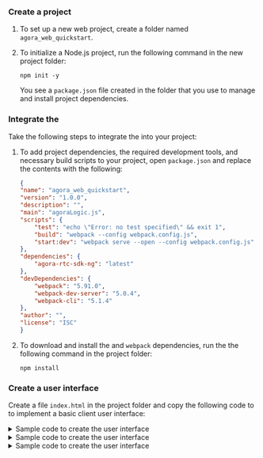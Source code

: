 
<PlatformWrapper platform = "web">

### Create a project

1. To set up a new web project, create a folder named `agora_web_quickstart`. 

1. To initialize a Node.js project, run the following command in the new project folder:

    ```shell
    npm init -y
    ```

    You see a `package.json` file created in the folder that you use to manage and install project dependencies.

### Integrate the <Vg k="COMPANY"/> <Vpd k="SDK"/>

Take the following steps to integrate the <Vg k="COMPANY" /> <Vpd k="SDK"/> into your project:

1. To add project dependencies, the required development tools, and necessary build scripts to your project, open `package.json` and replace the contents with the following:

    ```json
    {
    "name": "agora_web_quickstart",
    "version": "1.0.0",
    "description": "",
    "main": "agoraLogic.js",
    "scripts": {
        "test": "echo \"Error: no test specified\" && exit 1",
        "build": "webpack --config webpack.config.js",
        "start:dev": "webpack serve --open --config webpack.config.js"
    },
    "dependencies": {
        "agora-rtc-sdk-ng": "latest"
    },
    "devDependencies": {
        "webpack": "5.91.0",
        "webpack-dev-server": "5.0.4",
        "webpack-cli": "5.1.4"
    },
    "author": "",
    "license": "ISC"
    }
    ```

1. To download and install the <Vg k="COMPANY" /> <Vpd k="SDK" /> and `webpack` dependencies, run the the following command in the project folder:

    ```
    npm install
    ```

### Create a user interface​

Create a file `index.html` in the project folder and copy the following code to  to implement a basic client user interface:

<ProductWrapper product='interactive-live-streaming, broadcast-streaming'>
<details>
<summary>Sample code to create the user interface</summary>

<CodeBlock language="html" showLineNumbers>
{`<!DOCTYPE html>
<html lang="en">
    <head>
        <meta charset="UTF-8" />
        <title>Web SDK Video Quickstart</title>
        <!--
        This line imports the bundledAgoraLogic.js file generated by webpack, which contains the compiled JavaScript code.
        -->
        <script src="./dist/bundledAgoraLogic.js"></script>
    </head>
    <body>
        <h2 class="left-align">Web SDK Video Quickstart</h2>
        <div class="row">
            <div>
                <button type="button" id="host-join">Join as host</button>
                <button type="button" id="audience-join">Join as audience</button>
                <button type="button" id="leave">Leave</button>
            </div>
        </div>
    </body>
</html>`}
</CodeBlock>
</details>
</ProductWrapper>

<ProductWrapper product='voice-calling'>
<details>
<summary>Sample code to create the user interface</summary>

<CodeBlock language="html" showLineNumbers>
{`<!DOCTYPE html>
<html lang="en">
<head>
    <meta charset="UTF-8">
    <title>Web SDK Voice Quickstart</title>
    <!--
    This line imports the bundledAgoraLogic.js file generated by webpack, which contains the compiled JavaScript code.
    -->
    <script src="./dist/bundledAgoraLogic.js"></script>
</head>
<body>
    <h2 class="left-align">Web SDK Voice Quickstart</h2>
        <div class="row">
            <div>
                <button type="button" id="join">JOIN</button>
                <button type="button" id="leave">LEAVE</button>
            </div>
        </div>
</body>
</html>`}
</CodeBlock>
</details>
</ProductWrapper>

<ProductWrapper product='video-calling'>
<details>
<summary>Sample code to create the user interface</summary>
<CodeBlock language="html" showLineNumbers>
{`<!DOCTYPE html>
<html lang="en">
    <head>
        <meta charset="UTF-8" />
        <title>Web SDK Video Quickstart</title>
        <!--
        This line imports the bundledAgoraLogic.js file generated by webpack, which contains the compiled JavaScript code.
        -->
        <script src="./dist/bundledAgoraLogic.js"></script>
    </head>
    <body>
        <h2 class="left-align">Web SDK Video Quickstart</h2>
        <div class="row">
            <div>
                <button type="button" id="join">JOIN</button>
                <button type="button" id="leave">LEAVE</button>
            </div>
        </div>
    </body>
</html>`}
</CodeBlock>
</details>
</ProductWrapper>

</PlatformWrapper>